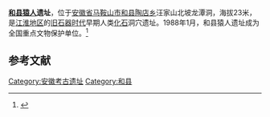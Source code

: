 {{文物保护单位
| 级别 = 全国
| 名称 = 和县猿人遗址
| 编号 = 3-184
| 分类 = 古遗址
| 时代 = [[旧石器时代|旧石器时代]]
| 所在 = [[安徽省|安徽省]][[和县|和县]]
| 登录 = 1988年
| Cat = 安徽全国重点文物保护单位
}}

'''[[和县猿人|和县猿人]]遗址'''，位于[[安徽省|安徽省]][[马鞍山市|马鞍山市]][[和县|和县]][[陶店乡|陶店乡]]汪家山北坡龙潭洞，海拔23米，是[[江淮地区|江淮地区]]的[[旧石器时代|旧石器时代]]早期人类[[化石|化石]]洞穴遗址。1988年1月，和县猿人遗址成为全国重点文物保护单位。<ref>{{Cite web|title=龙潭洞和县猿人遗址:曾发现30万年前人类头骨化石|url=http://www.chinanews.com/cul/2014/08-21/6517728.shtml|access-date=2021-06-28|archive-date=2021-02-16|archive-url=https://web.archive.org/web/20210216033021/http://www.chinanews.com/cul/2014/08-21/6517728.shtml|dead-url=no}}</ref>


==参考文献==
{{reflist}}
{{安徽全国重点文物保护单位}}

{{安徽小作品}}

[[Category:安徽考古遗址|Category:安徽考古遗址]]
[[Category:和县|Category:和县]]